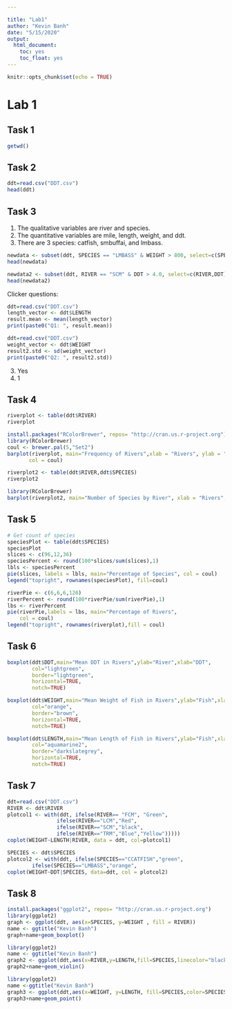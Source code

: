 ---

title: "Lab1"
author: "Kevin Banh"
date: "5/15/2020"
output: 
  html_document:
    toc: yes
    toc_float: yes
---

```{r setup, include=FALSE}
knitr::opts_chunk$set(echo = TRUE)
```

# Lab 1

## Task 1

```{r}
getwd()
```

## Task 2

```{r}
ddt=read.csv("DDT.csv")
head(ddt)
```


## Task 3

1. The qualitative variables are river and species.
2. The quantitative variables are mile, length, weight, and ddt.
3. There are 3 species: catfish, smbuffai, and lmbass.

```{r}
newdata <- subset(ddt, SPECIES == "LMBASS" & WEIGHT > 800, select=c(SPECIES, WEIGHT))
head(newdata)
```
```{r}
newdata2 <- subset(ddt, RIVER == "SCM" & DDT > 4.0, select=c(RIVER,DDT))
head(newdata2)
```
Clicker questions:
```{r}
ddt=read.csv("DDT.csv")
length_vector <- ddt$LENGTH
result.mean <- mean(length_vector)
print(paste0("Q1: ", result.mean))
```

```{r}
ddt=read.csv("DDT.csv")
weight_vector <- ddt$WEIGHT
result2.std <- sd(weight_vector)
print(paste0("Q2: ", result2.std))
```
3. Yes
4. 1


## Task 4

```{r}
riverplot <- table(ddt$RIVER)
riverplot
```

```{r}
install.packages("RColorBrewer", repos= "http://cran.us.r-project.org")
library(RColorBrewer)
coul <- brewer.pal(5,"Set2")
barplot(riverplot, main="Frequency of Rivers",xlab = "Rivers", ylab = "Frequency",
       col = coul)
```

```{r}
riverplot2 <- table(ddt$RIVER,ddt$SPECIES)
riverplot2
```

```{r}
library(RColorBrewer)
barplot(riverplot2, main="Number of Species by River", xlab = "Rivers", ylab = "Species", col = coul, legend = rownames(riverplot2), ylim = c(0,100))
```

## Task 5

```{r}
# Get count of species
speciesPlot <- table(ddt$SPECIES)
speciesPlot
slices <- c(96,12,36)
speciesPercent <- round(100*slices/sum(slices),1)
lbls <- speciesPercent
pie(slices, labels = lbls, main="Percentage of Species", col = coul)
legend("topright", rownames(speciesPlot), fill=coul)
```

```{r}
riverPie <- c(6,6,6,126)
riverPercent <- round(100*riverPie/sum(riverPie),1)
lbs <- riverPercent
pie(riverPie,labels = lbs, main="Percentage of Rivers",
    col = coul)
legend("topright", rownames(riverplot),fill = coul)
```

## Task 6

```{r}
boxplot(ddt$DDT,main="Mean DDT in Rivers",ylab="River",xlab="DDT",
        col="lightgreen",
        border="lightgreen",
        horizontal=TRUE,
        notch=TRUE)

```
```{r}
boxplot(ddt$WEIGHT,main="Mean Weight of Fish in Rivers",ylab="Fish",xlab="Weight",
        col="orange",
        border="brown",
        horizontal=TRUE,
        notch=TRUE)
```

```{r}
boxplot(ddt$LENGTH,main="Mean Length of Fish in Rivers",ylab="Fish",xlab="Length",
        col="aquamarine2",
        border="darkslategrey",
        horizontal=TRUE,
        notch=TRUE)
```


## Task 7

```{r}
ddt=read.csv("DDT.csv")
RIVER <- ddt$RIVER
plotcol1 <- with(ddt, ifelse(RIVER== "FCM", "Green",
                ifelse(RIVER=="LCM","Red",
                ifelse(RIVER=="SCM","black",
                ifelse(RIVER=="TRM","Blue","Yellow")))))
coplot(WEIGHT~LENGTH|RIVER, data = ddt, col=plotcol1)
```
```{r}
SPECIES <- ddt$SPECIES
plotcol2 <- with(ddt, ifelse(SPECIES=="CCATFISH","green",
        ifelse(SPECIES=="LMBASS","orange",                                 ifelse(SPECIES=="SMBUFFALO","aquamarine","black"))))
coplot(WEIGHT~DDT|SPECIES, data=ddt, col = plotcol2)
```


## Task 8 

```{r}
install.packages("ggplot2", repos= "http://cran.us.r-project.org")
library(ggplot2)
graph <- ggplot(ddt, aes(x=SPECIES, y=WEIGHT , fill = RIVER))
name <- ggtitle("Kevin Banh")
graph+name+geom_boxplot()
```

```{r}
library(ggplot2)
name <- ggtitle("Kevin Banh")
graph2 <- ggplot(ddt,aes(x=RIVER,y=LENGTH,fill=SPECIES,linecolor="black"))
graph2+name+geom_violin()
```

```{r}
library(ggplot2)
name <-ggtitle("Kevin Banh")
graph3 <- ggplot(ddt,aes(x=WEIGHT, y=LENGTH, fill=SPECIES,color=SPECIES))
graph3+name+geom_point()
```



